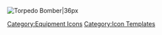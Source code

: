 [[File:BluePlane.png|Torpedo Bomber|36px]] <noinclude>[[Category:Equipment Icons]] [[Category:Icon Templates]]</noinclude>